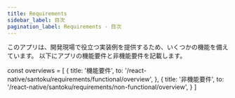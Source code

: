 ```yaml
---
title: Requirements
sidebar_label: 目次
pagination_label: Requirements - 目次
---
```


このアプリは、開発現場で役立つ実装例を提供するため、いくつかの機能を備えています。
以下にアプリの機能要件と非機能要件を記載します。

<!-- textlint-disable ja-technical-writing/sentence-length,ja-technical-writing/max-comma,ja-spacing/ja-no-space-around-parentheses,jtf-style/3.3.かっこ類と隣接する文字の間のスペースの有無,ja-technical-writing/ja-no-mixed-period,ja-technical-writing/no-unmatched-pair -->

const overviews = [
  {
    title: '機能要件',
    to: '/react-native/santoku/requirements/functional/overview',
  },
  {
    title: '非機能要件',
    to: '/react-native/santoku/requirements/non-functional/overview',
  }
]

<PageList overviews={overviews} colSize={12} />

<!-- textlint-enable ja-technical-writing/sentence-length,ja-technical-writing/max-comma,ja-spacing/ja-no-space-around-parentheses,jtf-style/3.3.かっこ類と隣接する文字の間のスペースの有無,ja-technical-writing/ja-no-mixed-period,ja-technical-writing/no-unmatched-pair -->

